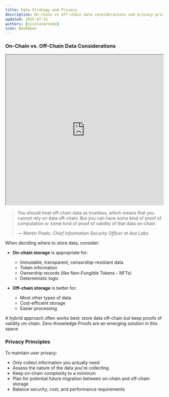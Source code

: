 ```yaml
---
title: Data Strategy and Privacy
description: On-chain vs off-chain data considerations and privacy principles
updated: 2025-07-31
authors: [nicolasarnedo]
icon: BookOpen
---
```


### On-Chain vs. Off-Chain Data Considerations

<div style={{ margin: '2rem 0' }}>
  <iframe 
    src="https://drive.google.com/file/d/1iw9SqMzU3nDRJYjUXfUQ1E506k_3Uev6/preview" 
    width="100%" 
    height="480" 
    allow="autoplay"
    style={{ border: 'none', borderRadius: '8px' }}
  ></iframe>
</div> 

<blockquote className="quote-card">
  <p>You should treat off-chain data as trustless, which means that you cannot rely on data off-chain. But you can have some kind of proof of computation or some kind of proof of validity of that data on-chain</p>
  <cite>— Martin Prado, Chief Information Security Officer at Ava Labs</cite>
</blockquote>

When deciding where to store data, consider:

- **On-chain storage** is appropriate for:
  - Immutable, transparent, censorship-resistant data
  - Token information
  - Ownership records (like Non-Fungible Tokens - NFTs)
  - Deterministic logic

- **Off-chain storage** is better for:
  - Most other types of data
  - Cost-efficient storage
  - Easier processing

A hybrid approach often works best: store data off-chain but keep proofs of validity on-chain. Zero-Knowledge Proofs are an emerging solution in this space.

### Privacy Principles

To maintain user privacy:
- Only collect information you actually need
- Assess the nature of the data you're collecting
- Keep on-chain complexity to a minimum
- Plan for potential future migration between on-chain and off-chain storage
- Balance security, cost, and performance requirements
